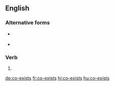 {{also|coexists|coëxists}}
==English==

===Alternative forms===
* {{l|en|coexists}} {{qualifier|US}}
* {{l|en|coëxists}}

===Verb===
{{head|en|verb form}}

# {{en-third-person singular of|co-exist}}

[[de:co-exists]]
[[fr:co-exists]]
[[hi:co-exists]]
[[hu:co-exists]]